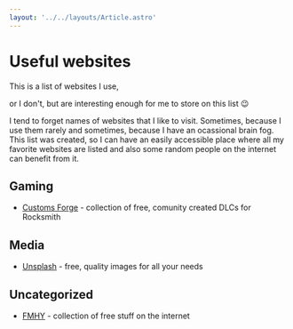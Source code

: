 ```yaml
---
layout: '../../layouts/Article.astro'
---
```




# Useful websites

This is a list of websites I use,

or I don't, but are interesting enough for me to store on this list 😉

I tend to forget names of websites that I like to visit. Sometimes, because I use them rarely and sometimes, because I have an ocassional brain fog.
This list was created, so I can have an easily accessible place where all my favorite websites are listed and also some random people on the internet can benefit from it.

## Gaming

- [Customs Forge](https://customsforge.com) - collection of free, comunity created DLCs for Rocksmith

## Media

- [Unsplash](https://unsplash.com) - free, quality images for all your needs

## Uncategorized

- [FMHY](https://fmhy.net) - collection of free stuff on the internet